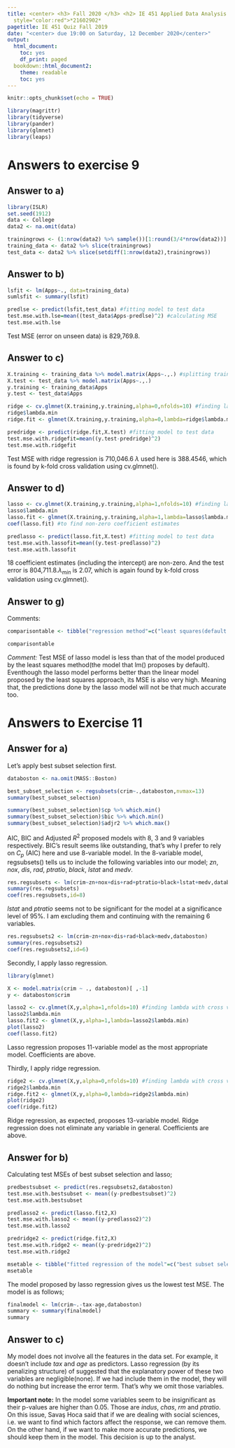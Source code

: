 ---
title: <center> <h3> Fall 2020 </h3> <h2> IE 451 Applied Data Analysis </h2> <h3> taught by Savaş Dayanık </h3>  <h2> Homework 4 </h2>  <h3> done by </h3> <h3> <span style="color:red">*ALİ BARIŞ BİLEN* </span> </h3>  <h4> <span
  style="color:red">*21602902*
pagetitle: IE 451 Quiz Fall 2019
date: "<center> due 19:00 on Saturday, 12 December 2020</center>"
output:
  html_document:
    toc: yes
    df_print: paged
  bookdown::html_document2:
    theme: readable
    toc: yes
---


```{r setup, include=FALSE}
knitr::opts_chunk$set(echo = TRUE)
```

```{r}
library(magrittr)
library(tidyverse)
library(pander)
library(glmnet)
library(leaps)
```

# Answers to exercise 9

## Answer to a)

```{r}
library(ISLR)
set.seed(1912)
data <- College
data2 <- na.omit(data)

trainingrows <- (1:nrow(data2) %>% sample())[1:round(3/4*nrow(data2))]
training_data <- data2 %>% slice(trainingrows)
test_data <- data2 %>% slice(setdiff(1:nrow(data2),trainingrows))
```

## Answer to b)

```{r}
lsfit <- lm(Apps~., data=training_data)
sumlsfit <- summary(lsfit)

predlse <- predict(lsfit,test_data) #fitting model to test data
test.mse.with.lse=mean((test_data$Apps-predlse)^2) #calculating MSE 
test.mse.with.lse
```

Test MSE (error on unseen data) is 829,769.8.

## Answer to c)

```{r}
X.training <- training_data %>% model.matrix(Apps~.,.) #splitting training and test
X.test <- test_data %>% model.matrix(Apps~.,.)
y.training <- training_data$Apps
y.test <- test_data$Apps

ridge <- cv.glmnet(X.training,y.training,alpha=0,nfolds=10) #finding lambda with cross validation, k=10
ridge$lambda.min
ridge.fit <- glmnet(X.training,y.training,alpha=0,lambda=ridge$lambda.min)

predridge <- predict(ridge.fit,X.test) #fitting model to test data
test.mse.with.ridgefit=mean((y.test-predridge)^2)
test.mse.with.ridgefit
```
Test MSE with ridge regression is 710,046.6 $\lambda$ used here is 388.4546, which is found by k-fold cross validation using cv.glmnet().

## Answer to d)

```{r}
lasso <- cv.glmnet(X.training,y.training,alpha=1,nfolds=10) #finding lambda with cross validation, k=10
lasso$lambda.min
lasso.fit <- glmnet(X.training,y.training,alpha=1,lambda=lasso$lambda.min)
coef(lasso.fit) #to find non-zero coefficient estimates

predlasso <- predict(lasso.fit,X.test) #fitting model to test data
test.mse.with.lassofit=mean((y.test-predlasso)^2)
test.mse.with.lassofit
```

18 coefficient estimates (including the intercept) are non-zero. And the test error is 804,711.8.$\lambda_{min}$ is 2.07, which is again found by k-fold cross validation using cv.glmnet().

## Answer to g)

Comments:
```{r}
comparisontable <- tibble("regression method"=c("least squares(default regression produced by lm()","lasso"),"Test MSE"=c(test.mse.with.lse,test.mse.with.lassofit))
```

```{r}
comparisontable
```

*Comment:* Test MSE of lasso model is less than that of the model produced by the least squares method(the model that lm() proposes by default). Eventhough the lasso model performs better than the linear model proposed by the least squares approach, its MSE is also very high. Meaning that, the predictions done by the lasso model will not be that much accurate too.

# Answers to Exercise 11

## Answer for a)

Let's apply best subset selection first.

```{r}
databoston <- na.omit(MASS::Boston)

best_subset_selection <- regsubsets(crim~.,databoston,nvmax=13)
summary(best_subset_selection)
```

```{r}
summary(best_subset_selection)$cp %>% which.min()
summary(best_subset_selection)$bic %>% which.min() 
summary(best_subset_selection)$adjr2 %>% which.max() 
```

AIC, BIC and Adjusted $R^2$ proposed models with 8, 3 and 9 variables respectively. BIC's result seems like outstanding, that's why I prefer to rely on $C_p$ (AIC) here and use 8-variable model. In the 8-variable model, regsubsets() tells us to include the following variables into our model; *zn*, *nox*, *dis*, *rad*, *ptratio*, *black*, *lstat* and *medv*.

```{r}
res.regsubsets <- lm(crim~zn+nox+dis+rad+ptratio+black+lstat+medv,databoston)
summary(res.regsubsets)
coef(res.regsubsets,id=8)
```
*lstat* and *ptratio* seems not to be significant for the model at a significance level of 95%. I am excluding them and continuing with the remaining 6 variables.

```{r}
res.regsubsets2 <- lm(crim~zn+nox+dis+rad+black+medv,databoston)
summary(res.regsubsets2)
coef(res.regsubsets2,id=6)
```

Secondly, I apply lasso regression.

```{r}
library(glmnet)

X <- model.matrix(crim ~ ., databoston)[ ,-1]
y <- databoston$crim

lasso2 <- cv.glmnet(X,y,alpha=1,nfolds=10) #finding lambda with cross validation, k=10
lasso2$lambda.min
lasso.fit2 <- glmnet(X,y,alpha=1,lambda=lasso2$lambda.min)
plot(lasso2)
coef(lasso.fit2)
```

Lasso regression proposes 11-variable model as the most appropriate model. Coefficients are above.

Thirdly, I apply ridge regression.

```{r}
ridge2 <- cv.glmnet(X,y,alpha=0,nfolds=10) #finding lambda with cross validation, k=10
ridge2$lambda.min
ridge.fit2 <- glmnet(X,y,alpha=0,lambda=ridge2$lambda.min)
plot(ridge2)
coef(ridge.fit2)
```

Ridge regression, as expected, proposes 13-variable model. Ridge regression does not eliminate any variable in general. Coefficients are above.

## Answer for b)

Calculating test MSEs of best subset selection and lasso;

```{r}
predbestsubset <- predict(res.regsubsets2,databoston)
test.mse.with.bestsubset <- mean((y-predbestsubset)^2)
test.mse.with.bestsubset

predlasso2 <- predict(lasso.fit2,X)
test.mse.with.lasso2 <- mean((y-predlasso2)^2)
test.mse.with.lasso2

predridge2 <- predict(ridge.fit2,X)
test.mse.with.ridge2 <- mean((y-predridge2)^2)
test.mse.with.ridge2
```


```{r}
msetable <- tibble("fitted regression of the model"=c("best subset selection","lasso","ridge"),MSE=c(test.mse.with.bestsubset,test.mse.with.lasso2,test.mse.with.ridge2))
msetable
```

The model proposed by lasso regression gives us the lowest test MSE.
The model is as follows;

```{r}
finalmodel <- lm(crim~.-tax-age,databoston)
summary <- summary(finalmodel)
summary
```

## Answer to c)

My model does not involve all the features in the data set. For example, it doesn't include *tax* and *age* as predictors. Lasso regression (by its penalizing structure) of suggested that the explanatory power of these two variables are negligible(none). If we had include them in the model, they will do nothing but increase the error term. That's why we omit those variables.

**Important note:** In the model some variables seem to be insignificant as their p-values are higher than 0.05. Those are *indus*, *chas*, *rm* and *ptratio*. On this issue, Savaş Hoca said that if we are dealing with social sciences, i.e. we want to find which factors affect the response, we can remove them. On the other hand, if we want to make more accurate predictions, we should keep them in the model. This decision is up to the analyst.








